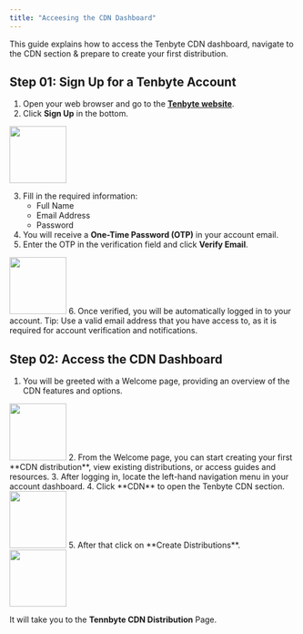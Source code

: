 ```yaml
---
title: "Acceesing the CDN Dashboard"
---
```


This guide explains how to access the Tenbyte CDN dashboard, navigate to the CDN section & prepare to create your first distribution.

## Step 01: Sign Up for a Tenbyte Account
1. Open your web browser and go to the [**Tenbyte website**](https://console.tenbyte.io/sign-in?redirect=%2F).
2. Click **Sign Up** in the bottom.

<img src="accessing-cdn/01.png" alt="" width="100"/>

3. Fill in the required information:
    - Full Name
    - Email Address
    - Password
4. You will receive a **One-Time Password (OTP)** in your account email.
5. Enter the OTP in the verification field and click **Verify Email**.
<img src="accessing-cdn/02.png" alt="" width="100"/>
6. Once verified, you will be automatically logged in to your account.

<Callout type="note">
    Tip: Use a valid email address that you have access to, as it is required for account verification and notifications.
</Callout>

## Step 02: Access the CDN Dashboard
1. You will be greeted with a Welcome page, providing an overview of the CDN features and options. 
<img src="accessing-cdn/03.png" alt="" width="100"/>
2. From the Welcome page, you can start creating your first **CDN distribution**, view existing distributions, or access guides and resources.
3. After logging in, locate the left-hand navigation menu in your account dashboard.
4. Click **CDN** to open the Tenbyte CDN section.
<img src="accessing-cdn/04.png" alt="" width="100"/>
5. After that click on **Create Distributions**.
<img src="accessing-cdn/05.png" alt="" width="100"/>

It will take you to the **Tennbyte CDN Distribution** Page.
